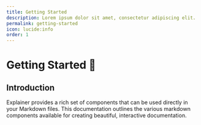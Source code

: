 ```yaml
---
title: Getting Started
description: Lorem ipsum dolor sit amet, consectetur adipiscing elit.
permalink: getting-started
icon: lucide:info
order: 1
---
```

# Getting Started 🚀

## Introduction

Explainer provides a rich set of components that can be used directly in your Markdown files. This documentation outlines the various markdown components available for creating beautiful, interactive documentation.

